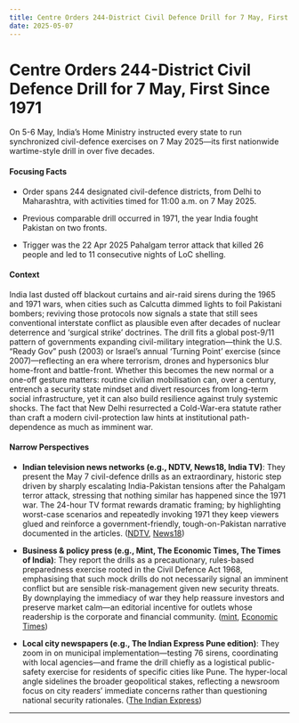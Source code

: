 ```yaml
---
title: Centre Orders 244-District Civil Defence Drill for 7 May, First Since 1971
date: 2025-05-07
---
```


# Centre Orders 244-District Civil Defence Drill for 7 May, First Since 1971

On 5-6 May, India’s Home Ministry instructed every state to run synchronized civil-defence exercises on 7 May 2025—its first nationwide wartime-style drill in over five decades.

#### Focusing Facts

- Order spans 244 designated civil-defence districts, from Delhi to Maharashtra, with activities timed for 11:00 a.m. on 7 May 2025.

- Previous comparable drill occurred in 1971, the year India fought Pakistan on two fronts.

- Trigger was the 22 Apr 2025 Pahalgam terror attack that killed 26 people and led to 11 consecutive nights of LoC shelling.

#### Context

India last dusted off blackout curtains and air-raid sirens during the 1965 and 1971 wars, when cities such as Calcutta dimmed lights to foil Pakistani bombers; reviving those protocols now signals a state that still sees conventional interstate conflict as plausible even after decades of nuclear deterrence and ‘surgical strike’ doctrines.  The drill fits a global post-9/11 pattern of governments expanding civil-military integration—think the U.S. “Ready Gov” push (2003) or Israel’s annual ‘Turning Point’ exercise (since 2007)—reflecting an era where terrorism, drones and hypersonics blur home-front and battle-front.  Whether this becomes the new normal or a one-off gesture matters: routine civilian mobilisation can, over a century, entrench a security state mindset and divert resources from long-term social infrastructure, yet it can also build resilience against truly systemic shocks.  The fact that New Delhi resurrected a Cold-War-era statute rather than craft a modern civil-protection law hints at institutional path-dependence as much as imminent war.

#### Narrow Perspectives

- **Indian television news networks (e.g., NDTV, News18, India TV)**: They present the May 7 civil-defence drills as an extraordinary, historic step driven by sharply escalating India-Pakistan tensions after the Pahalgam terror attack, stressing that nothing similar has happened since the 1971 war. The 24-hour TV format rewards dramatic framing; by highlighting worst-case scenarios and repeatedly invoking 1971 they keep viewers glued and reinforce a government-friendly, tough-on-Pakistan narrative documented in the articles. ([NDTV](https://www.ndtv.com/videos/civil-defence-drills-centre-asks-for-security-drills-in-states-amid-j-k-tensions-first-since-1971-935521), [News18](https://www.news18.com/india/mock-drills-to-be-held-at-244-locations-as-tensions-between-india-and-pakistan-flare-full-list-9325415.html))

- **Business & policy press (e.g., Mint, The Economic Times, The Times of India)**: They report the drills as a precautionary, rules-based preparedness exercise rooted in the Civil Defence Act 1968, emphasising that such mock drills do not necessarily signal an imminent conflict but are sensible risk-management given new security threats. By downplaying the immediacy of war they help reassure investors and preserve market calm—an editorial incentive for outlets whose readership is the corporate and financial community. ([mint](https://www.livemint.com/news/mock-drill-mumbai-pune-nashik-full-list-of-cities-to-hold-exercise-on-may-7-in-maharashtra-11746520946015.html), [Economic Times](https://economictimes.indiatimes.com/news/defence/mha-orders-civil-defence-drills-in-multiple-states-as-india-pakistan-tensions-rise-after-pahalgam-attack/articleshow/120902025.cms))

- **Local city newspapers (e.g., The Indian Express Pune edition)**: They zoom in on municipal implementation—testing 76 sirens, coordinating with local agencies—and frame the drill chiefly as a logistical public-safety exercise for residents of specific cities like Pune. The hyper-local angle sidelines the broader geopolitical stakes, reflecting a newsroom focus on city readers’ immediate concerns rather than questioning national security rationales. ([The Indian Express](https://indianexpress.com/article/cities/pune/ahead-of-mock-drill-pune-civil-defence-authorities-start-activating-mechanisms-begin-testing-76-sirens-in-city-9986676/))

---
